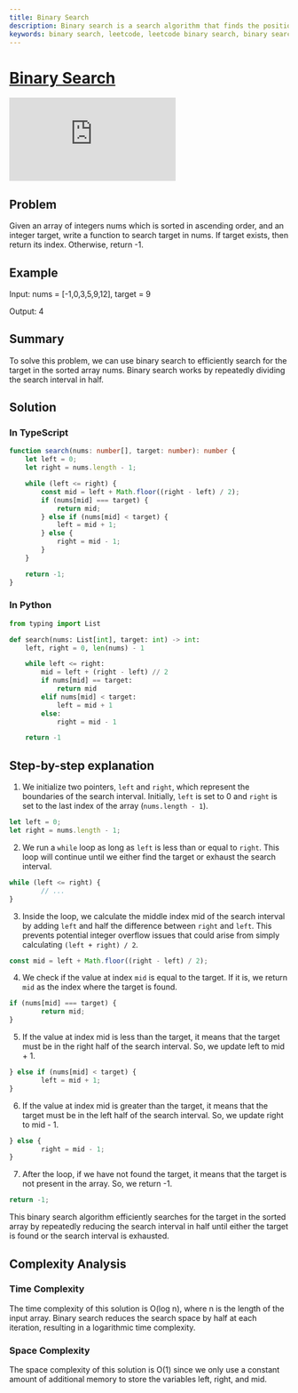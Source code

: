 ```yaml
---
title: Binary Search
description: Binary search is a search algorithm that finds the position of a target value within a sorted array.
keywords: binary search, leetcode, leetcode binary search, binary search algorithm, binary search javascript, binary search typescript, binary search python, binary search java, binary search c++, binary search c#, binary search go, binary search rust, binary search swift, binary search kotlin, binary search dart, binary search ruby, binary search php, binary search scala, binary search clojure, binary search elixir, binary search haskell, binary search julia, binary search lua, binary search nim, binary search perl, binary search r, binary search racket, binary search sql, binary search vb, binary search f#, binary search crystal, binary search d, binary search groovy, binary search julia, binary search kotlin, binary search objective-c, binary search pascal, binary search powershell, binary search raku, binary search reason, binary search typescript, binary search zig
---
```



# [Binary Search](https://leetcode.com/problems/binary-search/) <DifficultyChip difficulty="easy" />

<div className="iframe-container">
	<iframe className="responsive-iframe" src="https://www.youtube.com/embed/s4DPM8ct1pI"
					title="YouTube video player" frameBorder="0"
					allow="accelerometer; autoplay; clipboard-write; encrypted-media; gyroscope; picture-in-picture"
					allowFullScreen></iframe>
</div>

## Problem

Given an array of integers nums which is sorted in ascending order, and an integer target, write a function to search target in nums. If target exists, then return its index. Otherwise, return -1.

## Example

Input: nums = [-1,0,3,5,9,12], target = 9

Output: 4

## Summary

To solve this problem, we can use binary search to efficiently search for the target in the sorted array nums. Binary search works by repeatedly dividing the search interval in half.

## Solution

### In TypeScript

```typescript
function search(nums: number[], target: number): number {
    let left = 0;
    let right = nums.length - 1;

    while (left <= right) {
        const mid = left + Math.floor((right - left) / 2);
        if (nums[mid] === target) {
            return mid;
        } else if (nums[mid] < target) {
            left = mid + 1;
        } else {
            right = mid - 1;
        }
    }

    return -1;
}
```

### In Python

```python
from typing import List

def search(nums: List[int], target: int) -> int:
    left, right = 0, len(nums) - 1

    while left <= right:
        mid = left + (right - left) // 2
        if nums[mid] == target:
            return mid
        elif nums[mid] < target:
            left = mid + 1
        else:
            right = mid - 1

    return -1
```

## Step-by-step explanation

1. We initialize two pointers, `left` and `right`, which represent the boundaries of the search interval. Initially, `left` is set to 0 and `right` is set to the last index of the array (`nums.length - 1`).

```typescript
let left = 0;
let right = nums.length - 1;
```

2. We run a `while` loop as long as `left` is less than or equal to `right`. This loop will continue until we either find the target or exhaust the search interval.

```typescript
while (left <= right) {
		// ...
}
```

3. Inside the loop, we calculate the middle index mid of the search interval by adding `left` and half the difference between `right` and `left`. This prevents potential integer overflow issues that could arise from simply calculating `(left + right) / 2`.

```typescript
const mid = left + Math.floor((right - left) / 2);
```

4. We check if the value at index `mid` is equal to the target. If it is, we return `mid` as the index where the target is found.

```typescript
if (nums[mid] === target) {
		return mid;
}
```

5. If the value at index mid is less than the target, it means that the target must be in the right half of the search interval. So, we update left to mid + 1.

```typescript
} else if (nums[mid] < target) {
		left = mid + 1;
}
```

6. If the value at index mid is greater than the target, it means that the target must be in the left half of the search interval. So, we update right to mid - 1.

```typescript
} else {
		right = mid - 1;
}
```

7. After the loop, if we have not found the target, it means that the target is not present in the array. So, we return -1.

```typescript
return -1;
```

This binary search algorithm efficiently searches for the target in the sorted array by repeatedly reducing the search interval in half until either the target is found or the search interval is exhausted.

## Complexity Analysis

### Time Complexity

The time complexity of this solution is O(log n), where n is the length of the input array. Binary search reduces the search space by half at each iteration, resulting in a logarithmic time complexity.

### Space Complexity

The space complexity of this solution is O(1) since we only use a constant amount of additional memory to store the variables left, right, and mid.
